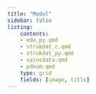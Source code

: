 ```yaml
---
title: "Modul"
sidebar: false
listing: 
    contents:
    - eda_py.qmd
    - strukdat_c.qmd
    - strukdat_py.qmd
    - sainsdata.qmd
    - pdnum.qmd
    type: grid
    fields: [image, title]
---
```

